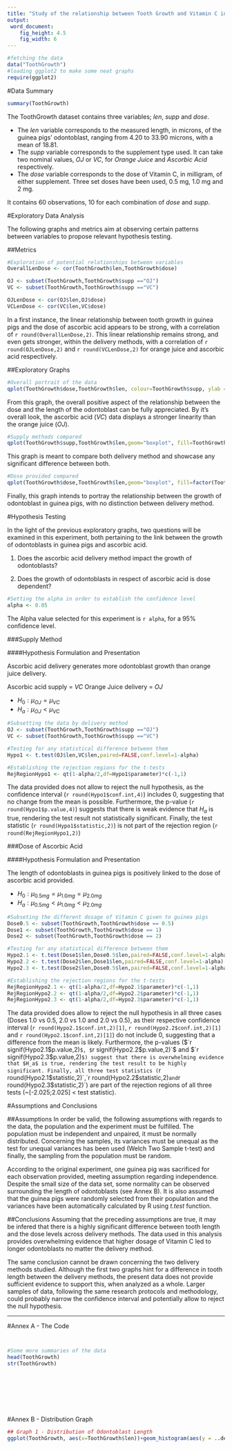 ```yaml
---
title: "Study of the relationship between Tooth Growth and Vitamin C in Guinea Pigs"
output:
 word_document: 
    fig_height: 4.5
    fig_width: 6
---
```

```r
#fetching the data
data("ToothGrowth")
#loading ggplot2 to make some neat graphs
require(ggplot2)
```
#Data Summary
```r
summary(ToothGrowth)
```

The ToothGrowth dataset contains three variables; *len*, *supp* and *dose*.

* The *len* variable corresponds to the measured length, in microns, of the guinea pigs' odontoblast, ranging from 4.20 to 33.90 microns, with a mean of 18.81.
* The *supp* variable corresponds to the supplement type used. It can take two nominal values, *OJ* or *VC*, for *Orange Juice* and *Ascorbic Acid* respectively.
* The *dose* variable corresponds to the dose of Vitamin C, in milligram, of either supplement. Three set doses have been used, 0.5 mg, 1.0 mg and 2 mg.

It contains 60 observations, 10 for each combination of *dose* and *supp*.

#Exploratory Data Analysis

The following graphs and metrics aim at observing certain patterns between variables to propose relevant hypothesis testing.

##Metrics
```r
#Exploration of potential relationships between variables
OverallLenDose <- cor(ToothGrowth$len,ToothGrowth$dose)

OJ <- subset(ToothGrowth,ToothGrowth$supp =="OJ")
VC <- subset(ToothGrowth,ToothGrowth$supp =="VC")

OJLenDose <- cor(OJ$len,OJ$dose)
VCLenDose <- cor(VC$len,VC$dose)
```

In a first instance, the linear relationship between tooth growth in guinea pigs and the dose of ascorbic acid appears to be strong, with a correlation of `r round(OverallLenDose,2)`. This linear relationship remains strong, and even gets stronger, within the delivery methods, with a correlation of `r round(OJLenDose,2)` and `r round(VCLenDose,2)` for orange juice and ascorbic acid respectively.

##Exploratory Graphs
```r
#Overall portrait of the data
qplot(ToothGrowth$dose,ToothGrowth$len, colour=ToothGrowth$supp, ylab = "Length (µm)", xlab="Dose (mg)") + geom_smooth() + scale_colour_discrete("Delivery Method")
```

From this graph, the overall positive aspect of the relationship between the dose and the length of the odontoblast can be fully appreciated. By it's overall look, the ascorbic acid (*VC*) data displays a stronger linearity than the orange juice (*OJ*).

```r
#Supply methods compared
qplot(ToothGrowth$supp,ToothGrowth$len,geom="boxplot", fill=ToothGrowth$supp,ylab = "Length (µm)", xlab="Delivery Method")+ scale_fill_discrete("Delivery Method")
```

This graph is meant to compare both delivery method and showcase any significant difference between both.

```r
#Dose provided compared
qplot(ToothGrowth$dose,ToothGrowth$len,geom="boxplot", fill=factor(ToothGrowth$dose), ylab = "Length (µm)", xlab="Dose (mg)") + scale_fill_discrete("Dose (mg)")
```

Finally, this graph intends to portray the relationship between the growth of odontoblast in guinea pigs, with no distinction between delivery method.


#Hypothesis Testing

In the light of the previous exploratory graphs, two questions will be examined in this experiment, both pertaining to the link between the growth of odontoblasts in guinea pigs and ascorbic acid.

1. Does the ascorbic acid delivery method impact the growth of odontoblasts?

2. Does the growth of odontoblasts in respect of ascorbic acid is dose dependent?

```r
#Setting the alpha in order to establish the confidence level
alpha <- 0.05
```

The Alpha value selected for this experiment is `r alpha`, for a 95% confidence level.

###Supply Method

####Hypothesis Formulation and Presentation

Ascorbic acid delivery generates more odontoblast growth than orange juice delivery.

Ascorbic acid supply = $VC$
Orange Juice delivery = $OJ$

* $H_0 : µ_{OJ} = µ_{VC}$
* $H_a : µ_{OJ} < µ_{VC}$

```r
#Subsetting the data by delivery method
OJ <- subset(ToothGrowth,ToothGrowth$supp =="OJ")
VC <- subset(ToothGrowth,ToothGrowth$supp =="VC")

#Testing for any statistical difference between them
Hypo1 <- t.test(OJ$len,VC$len,paired=FALSE,conf.level=1-alpha)

#Establishing the rejection regions for the t-tests
RejRegionHypo1 <- qt(1-alpha/2,df=Hypo1$parameter)*c(-1,1)
```

The data provided does not allow to reject the null hypothesis, as the confidence interval (`r round(Hypo1$conf.int,4)`) includes 0, suggesting that no change from the mean is possible. Furthermore, the p-value (`r round(Hypo1$p.value,4)`) suggests that there is weak evidence that $H_a$ is true, rendering the test result not statistically significant. Finally, the test statistic (`r round(Hypo1$statistic,2)`) is not part of the rejection region (`r round(RejRegionHypo1,2)`)


###Dose of Ascorbic Acid

####Hypothesis Formulation and Presentation

The length of odontoblasts in guinea pigs is positively linked to the dose of ascorbic acid provided.

* $H_0 : µ_{0.5mg} = µ_{1.0mg} = µ_{2.0mg}$
* $H_a : µ_{0.5mg} < µ_{1.0mg} < µ_{2.0mg}$

```r
#Subseting the different dosage of Vitamin C given to guinea pigs
Dose0.5 <- subset(ToothGrowth,ToothGrowth$dose == 0.5)
Dose1 <- subset(ToothGrowth,ToothGrowth$dose == 1)
Dose2 <- subset(ToothGrowth,ToothGrowth$dose == 2)

#Testing for any statistical difference between them
Hypo2.1 <- t.test(Dose1$len,Dose0.5$len,paired=FALSE,conf.level=1-alpha)
Hypo2.2 <- t.test(Dose2$len,Dose1$len,paired=FALSE,conf.level=1-alpha)
Hypo2.3 <- t.test(Dose2$len,Dose0.5$len,paired=FALSE,conf.level=1-alpha)

#Establishing the rejection regions for the t-tests
RejRegionHypo2.1 <- qt(1-alpha/2,df=Hypo2.1$parameter)*c(-1,1)
RejRegionHypo2.2 <- qt(1-alpha/2,df=Hypo2.2$parameter)*c(-1,1)
RejRegionHypo2.3 <- qt(1-alpha/2,df=Hypo2.3$parameter)*c(-1,1)
```

The data provided does allow to reject the null hypothesis in all three cases (Doses 1.0 vs 0.5, 2.0 vs 1.0 and 2.0 vs 0.5), as their respective confidence interval (`r round(Hypo2.1$conf.int,2)[1]`, `r round(Hypo2.2$conf.int,2)[1]` and `r round(Hypo2.1$conf.int,2)[1]`) do not include 0, suggesting that a difference from the mean is likely. Furthermore, the p-values ($`r signif(Hypo2.1$p.value,2)`$, $`r signif(Hypo2.2$p.value,2)`$ and $`r signif(Hypo2.3$p.value,2)`$) suggest that there is overwhelming evidence that $H_a$ is true, rendering the test result to be highly significant. Finally, all three test statistics (`r round(Hypo2.1$statistic,2)`,`r round(Hypo2.2$statistic,2)` and `r round(Hypo2.3$statistic,2)`) are part of the rejection regions of all three tests (~[-2.025;2.025] < test statistic).

#Assumptions and Conclusions

##Assumptions
In order be valid, the following assumptions with regards to the data, the population and the experiment must be fulfilled. The population must be independent and unpaired, it must be normally distributed. Concerning the samples, its variances must be unequal as the test for unequal variances has been used (Welch Two Sample t-test) and finally, the sampling from the population must be random.

According to the original experiment, one guinea pig was sacrificed for each observation provided, meeting assumption regarding independence. Despite the small size of the data set, some normality can be observed surrounding the length of odontoblasts (see Annex B). It is also assumed that the guinea pigs were randomly selected from their population and the variances have been automatically calculated by R using *t.test* function.

##Conclusions
Assuming that the preceding assumptions are true, it may be infered that there is a highly significant difference between tooth length and the dose levels across delivery methods. The data used in this analysis provides overwhelming evidence that higher dosage of Vitamin C led to longer odontoblasts no matter the delivery method.

The same conclusion cannot be drawn concerning the two delivery methods studied. Although the first two graphs hint for a difference in tooth length between the delivery methods, the present data does not provide sufficient evidence to support this, when analyzed as a whole. Larger samples of data, following the same research protocols and methodology, could probably narrow the confidence interval and potentially allow to reject the null hypothesis.

**********************************************

#Annex A - The Code
```r
```

```r
```

```r
#Some more summaries of the data
head(ToothGrowth)
str(ToothGrowth)
```

```r
```

```r
```

```r
```

```r
```

```r
```

```r
```

```r
```

#Annex B - Distribution Graph
```r
## Graph 1 - Distribution of Odontoblast Length
ggplot(ToothGrowth, aes(x=ToothGrowth$len))+geom_histogram(aes(y = ..density.., fill=..count..),binwidth=3.5) + stat_function(fun = dnorm, colour="blue", arg = list(mean = mean(ToothGrowth$len),sd=sd(ToothGrowth$len)), geom="line", size=2) + geom_vline(aes(xintercept = mean(ToothGrowth$len),colour="red"),size=1)+ ylab("Density") + xlab("Odontoblast Length (µm)") + labs(title="Odontoblast Length Distribution")
```